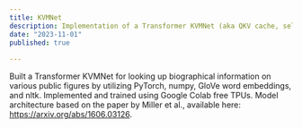 ```yaml
---
title: KVMNet
description: Implementation of a Transformer KVMNet (aka QKV cache, self attention)
date: "2023-11-01"
published: true
  
---
```


Built a Transformer KVMNet for looking up biographical information on various public figures by utilizing PyTorch, numpy, GloVe word embeddings, and nltk. Implemented and trained using Google Colab free TPUs. Model architecture based on the paper by Miller et al., available here: https://arxiv.org/abs/1606.03126. 